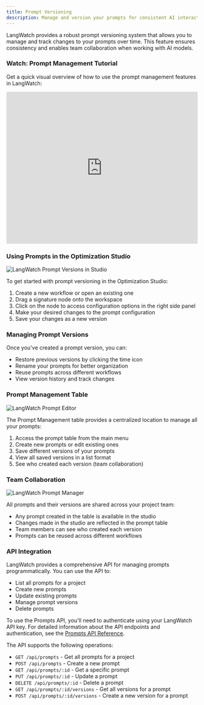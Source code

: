 ```yaml
---
title: Prompt Versioning
description: Manage and version your prompts for consistent AI interactions
---
```


LangWatch provides a robust prompt versioning system that allows you to manage and track changes to your prompts over time. This feature ensures consistency and enables team collaboration when working with AI models.

### Watch: Prompt Management Tutorial

Get a quick visual overview of how to use the prompt management features in LangWatch:

<Frame>
<iframe
  width="100%"
  height="400"
  src="https://www.youtube.com/embed/F64y61v72CA"
  title="Prompt Management on LangWatch Optimization Studio"
  frameBorder="0"
  allow="accelerometer; autoplay; clipboard-write; encrypted-media; gyroscope; picture-in-picture"
  allowFullScreen
></iframe>
</Frame>

### Using Prompts in the Optimization Studio

<Frame>
<img className="block" src="/images/prompts/prompt-versions-in-studio.png" alt="LangWatch Prompt Versions in Studio" />
</Frame>

To get started with prompt versioning in the Optimization Studio:

1. Create a new workflow or open an existing one
2. Drag a signature node onto the workspace
3. Click on the node to access configuration options in the right side panel
4. Make your desired changes to the prompt configuration
5. Save your changes as a new version


### Managing Prompt Versions

Once you've created a prompt version, you can:

- Restore previous versions by clicking the time icon
- Rename your prompts for better organization
- Reuse prompts across different workflows
- View version history and track changes

### Prompt Management Table

<Frame>
<img className="block" src="/images/prompts/prompt-manager-edit.png" alt="LangWatch Prompt Editor" />
</Frame>

The Prompt Management table provides a centralized location to manage all your prompts:

1. Access the prompt table from the main menu
2. Create new prompts or edit existing ones
3. Save different versions of your prompts
4. View all saved versions in a list format
5. See who created each version (team collaboration)


### Team Collaboration

<Frame>
<img className="block" src="/images/prompts/prompt-manager.png" alt="LangWatch Prompt Manager" />
</Frame>

All prompts and their versions are shared across your project team:

- Any prompt created in the table is available in the studio
- Changes made in the studio are reflected in the prompt table
- Team members can see who created each version
- Prompts can be reused across different workflows


### API Integration

LangWatch provides a comprehensive API for managing prompts programmatically. You can use the API to:

- List all prompts for a project
- Create new prompts
- Update existing prompts
- Manage prompt versions
- Delete prompts

To use the Prompts API, you'll need to authenticate using your LangWatch API key. For detailed information about the API endpoints and authentication, see the [Prompts API Reference](/api-reference/prompts/overview).

The API supports the following operations:
- `GET /api/prompts` - Get all prompts for a project
- `POST /api/prompts` - Create a new prompt
- `GET /api/prompts/:id` - Get a specific prompt
- `PUT /api/prompts/:id` - Update a prompt
- `DELETE /api/prompts/:id` - Delete a prompt
- `GET /api/prompts/:id/versions` - Get all versions for a prompt
- `POST /api/prompts/:id/versions` - Create a new version for a prompt
